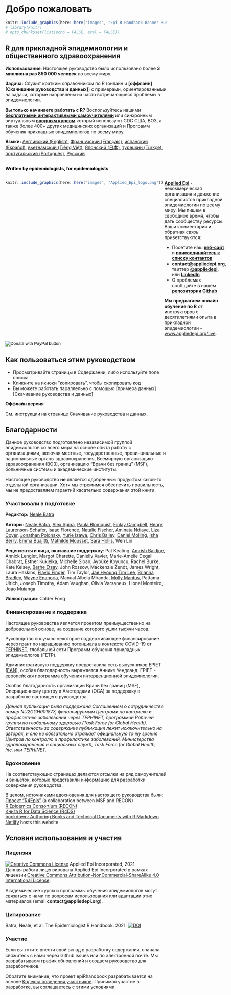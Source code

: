 # Добро пожаловать {-}

```r
knitr::include_graphics(here::here("images", "Epi R Handbook Banner Russian 1500x500.png"))
# library(knitr)
# opts_chunk$set(list(echo = FALSE, eval = FALSE))
```

<meta name="description" content="The Epi R Handbook is an R reference manual for applied epidemiology and public health.">

<meta http-equiv="Content-Type" content="text/html; charset=utf-8">

<!-- <span style="color: red;">**ЭТО ПРОЕКТ ДОКУМЕНТА. РЕЦЕНЗЕНТЫ ДАЮТ ОБРАТНУЮ СВЯЗЬ ПО ДАННОЙ [ССЫЛКЕ](https://forms.gle/4RNdRRLGx67xW9yq9)**.</span> -->

<!-- <span style="color: darkgreen;">**ВАМ НРАВИТСЯ ЭТО РУКОВОДСТВО? ЧТО-ТО НУЖНО ИЗМЕНИТЬ? РАССКАЖИТЕ НАМ!**</span> -->

<!-- <form target="_blank" action="https://forms.gle/A5SnRVws7tPD15Js9"> -->
<!--     <input type="submit" value="FEEDBACK" /> -->
<!-- </form> -->



<!-- ======================================================= -->
<!-- ## Справочное руководство по R для прикладной эпидемиологии и общественного здравоохранения {.unnumbered} -->


<!-- <span style="color: brown;">**Справочное руководство по R является справочником для прикладной эпидемиологии и общественного здравоохранения.**</span> -->

<!-- ## О руководстве   -->

## R для прикладной эпидемиологии и общественного здравоохранения {-}  

**Использование**: Настоящее руководство было использовано более **3 миллиона раз 850 000 человек** по всему миру.

**Задача:** Служит кратким справочником по R (онлайн и **[оффлайн][Скачивание руководства и данных]**) с примерами, ориентированными на задачи, которые направлены на часто встречающиеся проблемы в эпидемиологии.  

**Вы только начинаете работать с R?** Воспользуйтесь нашими **[бесплатными интерактивными самоучителями](https://www.appliedepi.org/tutorial/)** или синхронным виртуальным **[вводным курсом](https://www.appliedepi.org/live/)** который используют CDC США, ВОЗ, а также более 400+ других медицинских организаций и Программ обучения прикладных эпидемиологов по всему миру.  

**Языки:** [Английский (English)](https://epirhandbook.com/en/), [Французский (Français)](https://epirhandbook.com/fr), [испанский (Español)](https://epirhandbook.com/es/), [вьетнамский (Tiếng Việt)](https://epirhandbook.com/vn/), [Японский (日本)](https://epirhandbook.com/jp/), [турецкий (Türkçe)](https://epirhandbook.com/tr/), [португальский (Português)](https://epirhandbook.com/pt), [Русский](https://epirhandbook.com/ru)


<!-- * Использует практические примеры из эпидемиологии - вычистка построчных списков случаев, создание цепочек передачи и эпидемических кривых, автоматизированные отчеты и информационные панели, моделирование заболеваемости и прогнозирование, демографические пирамиды и стандартизация показателей, сопоставление записей, обнаружение вспышек, анализ исследований, основы ГИС, отслеживание контактов, филогенетические деревья...   -->



<!-- **Чем руководство отличается от других учебников по R?**   -->

<!-- * Разрабатывается самим сообществом - *написано эпидемиологами для эпидемиологов* в свободное время, используя опыт работы на местном, национальном уровнях, в академической среде, а также в условиях чрезвычайных ситуаций   -->

<!-- Двухколоночный вид создан на основе руководства по rmarkdown: https://bookdown.org/yihui/rmarkdown-cookbook/multi-column.html -->

<!-- <form target="_blank" action="https://www.paypal.com/donate?hosted_button_id=YTEZELC8VBXV6"> -->
<!--     <input type="submit" value="Donate to maintain this resource" /> -->
<!-- </form> -->

<br>
<span style="color: black;">**Written by epidemiologists, for epidemiologists**</span>

:::: {style="display: flex;"}

::: {}
```r
knitr::include_graphics(here::here("images", "Applied_Epi_logo.png"))
```
:::


::: {.col data-latex="{0.05\textwidth}"}
\ 
<!-- Пустой Div (с пробелом), служит разделителем столбцов
 -->
:::

::: {}

**[Applied Epi](http://www.appliedepi.org)** - некоммерческая организация и движение специалистов прикладной эпидемиологии по всему миру. Мы пишем в свободное время, чтобы дать сообществу ресурсы. Ваши комментарии и обратная связь приветствуются:  

* Посетите наш **[веб-сайт](http://www.appliedepi.org)** и **[присоединяйтесь к списку контактов](https://forms.gle/9awNd8syypTSYUsn7)**  
* **contact@appliedepi.org**, твиттер **[\@appliedepi](https://twitter.com/appliedepi)**, или **[LinkedIn](www.linkedin.com/company/appliedepi)**  
* О проблемах сообщайте в нашем **[репозитории Github](https://github.com/appliedepi/epiRhandbook_eng)**  

**Мы предлагаем онлайн обучение по R** от инструкторов с десятилетиями опыта в прикладной эпидемиологии - [www.appliedepi.org/live](www.appliedepi.org/live).
:::

::::


<form target="_blank" action="https://www.paypal.com/donate" method="post" target="_top">
<input type="hidden" name="hosted_button_id" value="YTEZELC8VBXV6" />
<input type="image" src="https://github.com/appliedepi/epiRhandbook_eng/raw/master/images/donate_button_long.png" border="0" name="submit" title="PayPal - The safer, easier way to pay online!" alt="Donate with PayPal button" />
<img alt="" border="0" src="https://www.paypal.com/en_US/i/scr/pixel.gif" />
</form>



<!-- ======================================================= -->
## Как пользоваться этим руководством {-} 

* Просматривайте страницы в Содержании, либо используйте поле поиска
* Кликните на икноки "копировать", чтобы скопировать код  
* Вы можете работать параллельно с помощью [примера данных][Скачивание руководства и данных]  

**Оффлайн версия**  

См. инструкции на странице Скачивание руководства и данных.  



<!-- ======================================================= -->
## Благодарности {-}  

Данное руководство подготовлено независимой группой эпидемиологов со всего мира на основе опыта работы с организациями, включая местные, государственные, провинциальные и национальные органы здравоохранения, Всемирную организацию здравоохранения (ВОЗ), организацию "Врачи без границ" (MSF), больничные системы и академические институты.

Настоящее руководство **не** является одобренным продуктом какой-то отдельной организации. Хотя мы стремимся обеспечить правильность, мы не предоставляем гарантий касательно содержания этой книги.  


### Участвовали в подготовке {-}  

**Редактор:** [Neale Batra](https://www.linkedin.com/in/neale-batra/) 

**Авторы**: [Neale Batra](https://www.linkedin.com/in/neale-batra/), [Alex Spina](https://github.com/aspina7), [Paula Blomquist](https://www.linkedin.com/in/paula-bianca-blomquist-53188186/), [Finlay Campbell](https://github.com/finlaycampbell), [Henry Laurenson-Schafer](https://github.com/henryls1), [Isaac Florence](www.Twitter.com/isaacatflorence), [Natalie Fischer](https://www.linkedin.com/in/nataliefischer211/), [Aminata Ndiaye](https://twitter.com/aminata_fadl), [Liza Coyer]( https://www.linkedin.com/in/liza-coyer-86022040/), [Jonathan Polonsky](https://twitter.com/jonny_polonsky), [Yurie Izawa](https://ch.linkedin.com/in/yurie-izawa-a1590319), [Chris Bailey](https://twitter.com/cbailey_58?lang=en), [Daniel Molling](https://www.linkedin.com/in/daniel-molling-4005716a/), [Isha Berry](https://twitter.com/ishaberry2), [Emma Buajitti](https://twitter.com/buajitti), [Mathilde Mousset](https://mathildemousset.wordpress.com/research/), [Sara Hollis](https://www.linkedin.com/in/saramhollis/), Wen Lin  

**Рецензенты и лица, оказавшие поддержку**: Pat Keating,  [Amrish Baidjoe](https://twitter.com/Ammer_B), Annick Lenglet, Margot Charette, Danielly Xavier, Marie-Amélie Degail Chabrat, Esther Kukielka, Michelle Sloan, Aybüke Koyuncu, Rachel Burke, Kate Kelsey, [Berhe Etsay](https://www.linkedin.com/in/berhe-etsay-5752b1154/), John Rossow, Mackenzie Zendt, James Wright, Laura Haskins, [Flavio Finger](ffinger.github.io), Tim Taylor, [Jae Hyoung Tim Lee](https://www.linkedin.com/in/jaehyoungtlee/), [Brianna Bradley](https://www.linkedin.com/in/brianna-bradley-bb8658155), [Wayne Enanoria](https://www.linkedin.com/in/wenanoria), Manual Albela Miranda, [Molly Mantus](https://www.linkedin.com/in/molly-mantus-174550150/), Pattama Ulrich, Joseph Timothy, Adam Vaughan, Olivia Varsaneux, Lionel Monteiro, Joao Muianga  

**Иллюстрации**: Calder Fong  


<!-- **Главный редактор:** Neale Batra  -->

<!-- **Основная команда проекта:** Neale Batra, Alex Spina, Amrish Baidjoe, Pat Keating, Henry Laurenson-Schafer, Finlay Campbell   -->

<!-- **Авторы**: Neale Batra, Alex Spina, Paula Blomquist, Finlay Campbell, Henry Laurenson-Schafer, [Isaac Florence](www.Twitter.com/isaacatflorence), Natalie Fischer, Aminata Ndiaye, Liza Coyer, Jonathan Polonsky, Yurie Izawa, Chris Bailey, Daniel Molling, Isha Berry, Emma Buajitti, Mathilde Mousset, Sara Hollis, Wen Lin   -->

<!-- **Рецензенты**: Pat Keating, Mathilde Mousset, Annick Lenglet, Margot Charette, Isha Berry, Paula Blomquist, Natalie Fischer, Daniely Xavier, Esther Kukielka, Michelle Sloan, Aybüke Koyuncu, Rachel Burke, Daniel Molling, Kate Kelsey, Berhe Etsay, John Rossow, Mackenzie Zendt, James Wright, Wayne Enanoria, Laura Haskins, Flavio Finger, Tim Taylor, Jae Hyoung Tim Lee, Brianna Bradley, Manual Albela Miranda, Molly Mantus, Priscilla Spencer, Pattama Ulrich, Joseph Timothy, Adam Vaughan, Olivia Varsaneux, Lionel Monteiro, Joao Muianga   -->


### Финансирование и поддержка {-}  

Настоящее руководства является проектом преимущественно на добровольной основе, на создание которого ушли тысячи часов.  

Руководство получало некоторое поддерживающее финансирование через грант по наращиванию потенциала в контексте COVID-19 от [TEPHINET](https://www.tephinet.org/), глобальной сети Программ обучения прикладных эпидемиологов (FETP).  

Административную поддержку предоставила сеть выпускников EPIET ([EAN](https://epietalumni.net/)), особая благодарность выражается Аннике Уендланд. EPIET - европейская программа обучения интервенционной эпидемиологии.  

Особая благодарность организации Врачи без границ (MSF), Операционному центру в Амстердами (OCA) за поддержку в разработке настоящего руководства.  


*Данная публикация была поддержана Соглашением о сотрудничестве номер NU2GGH001873, финансируемым Центрами по контролю и профилактике заболеваний через TEPHINET, программой Рабочей группы по глобальному здоровью (Task Force for Global Health). Ответственность за содержание публикации лежит исключительно на авторах, и оно не обязательно отражает официальную точку зрения Центров по контролю и профилактике заболеваний, Министерства здравоохранения и социальных служб, Task Force for Global Health, Inc.  или TEPHINET.*



### Вдохновение {-}  

На соответствующих страницах делаются отсылки на ряд самоучителей и виньеток, которые представили информацию для разработки содержания руководства.  

В целом, источниками вдохновения для настоящего руководства были:  
[Проект "R4Epis"](https://r4epis.netlify.app/) (a collaboration between MSF and RECON)  
[R Epidemics Consortium (RECON)](https://www.repidemicsconsortium.org/)  
[Книга R for Data Science (R4DS)](https://r4ds.had.co.nz/)  
[bookdown: Authoring Books and Technical Documents with R Markdown](https://bookdown.org/yihui/bookdown/)  
[Netlify](https://www.netlify.com) hosts this website  


<!-- ### Изображения {-}   -->

<!-- Изображения в лого из библиотеки изображений для общественного здравоохранения CDC США) включают [места размножения комаров в Йемене 2013](https://phil.cdc.gov/Details.aspx?pid=19623), [вирус Эбола](https://phil.cdc.gov/Details.aspx?pid=23186), и [Исследование в Раджастане](https://phil.cdc.gov/Details.aspx?pid=19838).   -->


## Условия использования и участия {-}  

### Лицензия {.unnumbered} 

<a rel="license" href="http://creativecommons.org/licenses/by-nc-sa/4.0/"><img alt="Creative Commons License" style="border-width:0" src="https://i.creativecommons.org/l/by-nc-sa/4.0/88x31.png" /></a> Applied Epi Incorporated, 2021 <br />Данная работа лицензирована Applied Epi Incorporated в рамках лицензии <a rel="license" href="http://creativecommons.org/licenses/by-nc-sa/4.0/">Creative Commons Attribution-NonCommercial-ShareAlike 4.0 International License</a>.


Академические курсы и программы обучения эпидемиологов могут связаться с нами по вопросам использования или адаптации этих материалов (email **contact@appliedepi.org**).  


### Цитирование {.unnumbered}

Batra, Neale, et al. The Epidemiologist R Handbook. 2021.  <a rel="license" href="https://zenodo.org/badge/231610102.svg"><img alt="DOI" style="border-width:0" src="https://zenodo.org/badge/231610102.svg" /></a><br />

### Участие {.unnumbered}  

Если вы хотите внести свой вклад в разработку содержания, сначала свяжитесь с нами через Github issues или по электронной почте. Мы разрабатываем график обновлений и создаем руководство для разработчиков.  

Обратите внимание, что проект epiRhandbook разрабатывается на основе [Кодекса поведения участников](https://contributor-covenant.org/version/2/0/CODE_OF_CONDUCT.html). Принимая участие в разработке, вы соглашаетесь с этими условиями.


